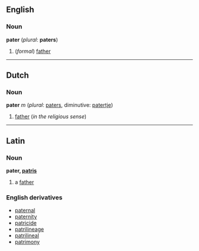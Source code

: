 ==English==
===Noun===
'''pater''' (''plural'': '''paters''')

#(''formal'') [[father]]

----
==Dutch==
===Noun===
'''pater''' ''m'' (''plural'': [[paters]], diminutive: [[patertje]])

# [[father]] (''in the religious sense'')

----
==Latin==
===Noun===
'''pater, [[Wiktionary Appendix:Latin third declension|patris]]'''

#a [[father]]

===English derivatives===
*[[paternal]]
*[[paternity]]
*[[patricide]]
*[[patrilineage]]
*[[patrilineal]]
*[[patrimony]]
